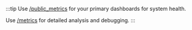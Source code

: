 :::tip
Use [/public_metrics](/docs/reference/public-metrics-reference.mdx) for your primary dashboards for system health.

Use [/metrics](/docs/reference/internal-metrics-reference.mdx) for detailed analysis and debugging.
:::
